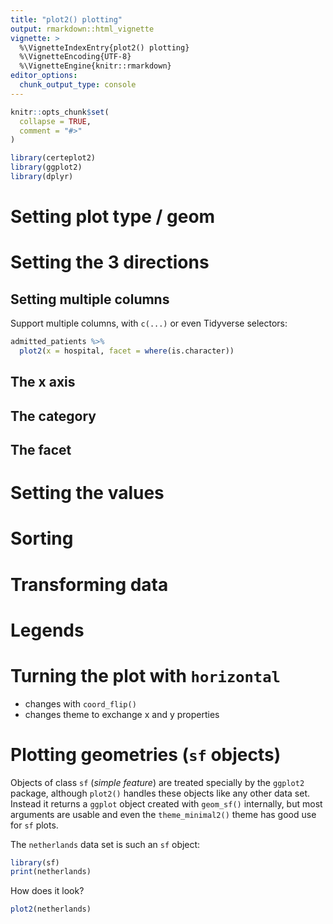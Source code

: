 ```yaml
---
title: "plot2() plotting"
output: rmarkdown::html_vignette
vignette: >
  %\VignetteIndexEntry{plot2() plotting}
  %\VignetteEncoding{UTF-8}
  %\VignetteEngine{knitr::rmarkdown}
editor_options: 
  chunk_output_type: console
---
```


```r
knitr::opts_chunk$set(
  collapse = TRUE,
  comment = "#>"
)
```

```r
library(certeplot2)
library(ggplot2)
library(dplyr)
```

# Setting plot type / geom

# Setting the 3 directions 

## Setting multiple columns {.tabset}

Support multiple columns, with `c(...)` or even Tidyverse selectors:

```r
admitted_patients %>%
  plot2(x = hospital, facet = where(is.character))
```

## The x axis

## The category

## The facet

# Setting the values

# Sorting

# Transforming data

# Legends

# Turning the plot with `horizontal`

* changes with `coord_flip()`
* changes theme to exchange x and y properties

# Plotting geometries (`sf` objects)

Objects of class `sf` (*simple feature*) are treated specially by the `ggplot2` package, although `plot2()` handles these objects like any other data set. Instead it returns a `ggplot` object created with `geom_sf()` internally, but most arguments are usable and even the `theme_minimal2()` theme has good use for `sf` plots.

The `netherlands` data set is such an `sf` object:

```r
library(sf)
print(netherlands)
```

How does it look?

```r
plot2(netherlands)
```
